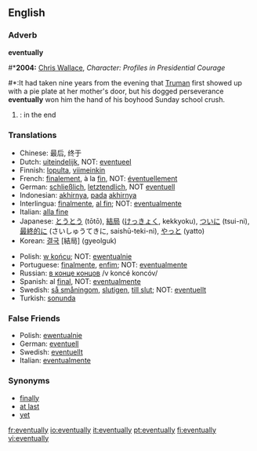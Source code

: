 ==English==

===Adverb===
'''eventually'''
#*'''2004:''' [[w: Chris Wallace (journalist)|Chris Wallace]], ''Character:  Profiles in Presidential Courage''
#*:It had taken nine years from the evening that [[w:Harry Truman|Truman]] first showed up with a pie plate at her mother's door, but his dogged perseverance '''eventually''' won him the hand of his boyhood Sunday school crush.

#{{time}}: in the end

===Translations===
{{top}}
*Chinese: 最后, 终于
*Dutch: [[uiteindelijk]], NOT: [[eventueel]]
*Finnish: [[lopulta]], [[viimeinkin]]
*French: [[finalement]], à la [[fin]], NOT: [[éventuellement]]
*German: [[schließlich]], [[letztendlich]], NOT [[eventuell]]
*Indonesian: [[akhirnya]], [[pada]] [[akhirnya]]
*Interlingua: [[finalmente]], [[al fin]]; NOT: [[eventualmente]]
*Italian: [[alla fine]]
*Japanese: [[とうとう]] (tōtō), [[結局]] ([[けっきょく]], kekkyoku), [[ついに]] (tsui-ni), [[最終的に]] (さいしゅうてきに, saishū-teki-ni), [[やっと]] (yatto)
*Korean: [[결국]] [結局] (gyeolguk)
{{mid}}
*Polish: [[w końcu]]; NOT: [[ewentualnie]]
*Portuguese: [[finalmente]], [[enfim]]; NOT: [[eventualmente]]
*Russian: [[в конце концов]] /v koncé koncóv/ 
*Spanish: al [[final]], NOT: [[eventualmente]]
*Swedish: [[så småningom]], [[slutigen]], [[till slut]]; NOT: [[eventuellt]]
*Turkish: [[sonunda]]
{{bottom}}

===False Friends===
*Polish: [[ewentualnie]]
*German: [[eventuell]]
*Swedish: [[eventuellt]]
*Italian: [[eventualmente]]

===Synonyms===
*[[finally]]
*[[at last]]
*[[yet]]

[[fr:eventually]]
[[io:eventually]]
[[it:eventually]]
[[pt:eventually]]
[[fi:eventually]]
[[vi:eventually]]